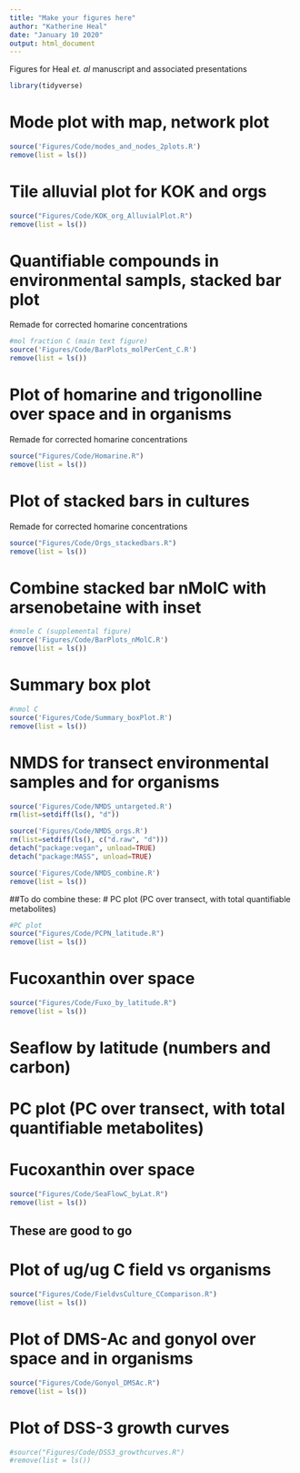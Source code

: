 ```yaml
---
title: "Make your figures here"
author: "Katherine Heal"
date: "January 10 2020"
output: html_document
---
```

Figures for Heal *et. al* manuscript and associated presentations

```r
library(tidyverse)
```

# Mode plot with map, network plot
```r
source('Figures/Code/modes_and_nodes_2plots.R')
remove(list = ls())
```

# Tile alluvial plot for KOK and orgs  
```r
source("Figures/Code/KOK_org_AlluvialPlot.R")
remove(list = ls())
```

# Quantifiable compounds in environmental sampls, stacked bar plot
Remade for corrected homarine concentrations
```r
#mol fraction C (main text figure)
source('Figures/Code/BarPlots_molPerCent_C.R')
remove(list = ls())
```

# Plot of homarine and trigonolline over space and in organisms
Remade for corrected homarine concentrations
```r
source("Figures/Code/Homarine.R")
remove(list = ls())
```

# Plot of stacked bars in cultures
Remade for corrected homarine concentrations
```r
source("Figures/Code/Orgs_stackedbars.R")
remove(list = ls())
```

# Combine stacked bar nMolC with arsenobetaine with inset
```r
#nmole C (supplemental figure)
source('Figures/Code/BarPlots_nMolC.R')
remove(list = ls())

```

# Summary box plot
```r
#nmol C
source('Figures/Code/Summary_boxPlot.R')
remove(list = ls())
```

# NMDS for transect environmental samples and for organisms
```r
source('Figures/Code/NMDS_untargeted.R')
rm(list=setdiff(ls(), "d"))

source('Figures/Code/NMDS_orgs.R')
rm(list=setdiff(ls(), c("d.raw", "d")))
detach("package:vegan", unload=TRUE)
detach("package:MASS", unload=TRUE)

source('Figures/Code/NMDS_combine.R')
remove(list = ls())
```




##To do combine these:
# PC plot (PC over transect, with total quantifiable metabolites)
```r
#PC plot
source("Figures/Code/PCPN_latitude.R")
remove(list = ls())
```

# Fucoxanthin over space
```r
source("Figures/Code/Fuxo_by_latitude.R")
remove(list = ls())
```

# Seaflow by latitude (numbers and carbon)
# PC plot (PC over transect, with total quantifiable metabolites)
# Fucoxanthin over space
```r
source("Figures/Code/SeaFlowC_byLat.R")
remove(list = ls())
```




## These are good to go
# Plot of ug/ug C field vs organisms
```r
source("Figures/Code/FieldvsCulture_CComparison.R")
remove(list = ls())
```

# Plot of DMS-Ac and gonyol over space and in organisms
```r
source("Figures/Code/Gonyol_DMSAc.R")
remove(list = ls())
```

# Plot of DSS-3 growth curves
```r
#source("Figures/Code/DSS3_growthcurves.R")
#remove(list = ls())
```





